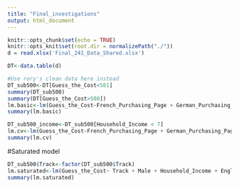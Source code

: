 ---
title: "Final_investigations"
output: html_document
---

```{r setup, include=FALSE}
knitr::opts_chunk$set(echo = TRUE)
knitr::opts_knit$set(root.dir = normalizePath("./"))
d = read.xlsx('Final_241_Data_Shared.xlsx')
```

```{r}
DT<-data.table(d)

#Use rory's clean data here instead
DT_sub500<-DT[Guess_the_Cost<501]
summary(DT_sub500)
summary(DT[Guess_the_Cost>500])
lm.basic<-lm(Guess_the_Cost~French_Purchasing_Page + German_Purchasing_Page,DT_sub500)
summary(lm.basic)
```
```{r}
DT_sub500_income<-DT_sub500[Household_Income < 7]
lm.cv<-lm(Guess_the_Cost~French_Purchasing_Page + German_Purchasing_Page + Male + Household_Income + English_as_primary + Drink_Frequency + Cab_Preference + Purchase_Frequency,DT_sub500_income)
summary(lm.cv)
```
#Saturated model
```{r}
DT_sub500$Track<-factor(DT_sub500$Track)
lm.saturated<-lm(Guess_the_Cost~ Track + Male + Household_Income + English_as_primary + Drink_Frequency + Cab_Preference + Purchase_Frequency,DT_sub500_income)
summary(lm.saturated)
```

